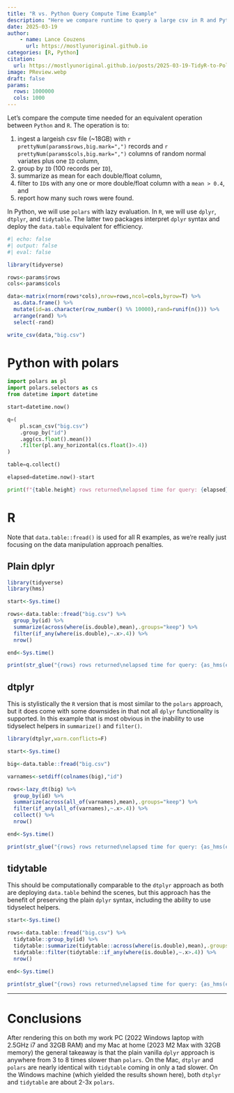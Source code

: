 ```yaml
---
title: "R vs. Python Query Compute Time Example"
description: "Here we compare runtime to query a large csv in R and Python"
date: 2025-03-19
author:
    - name: Lance Couzens
      url: https://mostlyunoriginal.github.io  
categories: [R, Python]
citation: 
  url: https://mostlyunoriginal.github.io/posts/2025-03-19-TidyR-to-PolarsPython/
image: PReview.webp
draft: false
params:
  rows: 1000000
  cols: 1000
---
```


Let's compare the compute time needed for an equivalent operation between `Python` and `R`. The operation is to:

1.  ingest a largeish csv file (\~18GB) with `r prettyNum(params$rows,big.mark=",")` records and `r prettyNum(params$cols,big.mark=",")` columns of random normal variates plus one `ID` column,
2.  group by `ID` (100 records per `ID`),
3.  summarize as mean for each double/float column,
4.  filter to `ID`s with any one or more double/float column with a `mean > 0.4`, and
5.  report how many such rows were found.

In Python, we will use `polars` with lazy evaluation. In `R`, we will use `dplyr`, `dtplyr`, and `tidytable`. The latter two packages interpret `dplyr` syntax and deploy the `data.table` equivalent for efficiency.

```r
#| echo: false
#| output: false
#| eval: false

library(tidyverse)

rows<-params$rows
cols<-params$cols

data<-matrix(rnorm(rows*cols),nrow=rows,ncol=cols,byrow=T) %>%
  as.data.frame() %>%
  mutate(id=as.character(row_number() %% 10000),rand=runif(n())) %>%
  arrange(rand) %>%
  select(-rand)

write_csv(data,"big.csv")
```

# Python with polars

```python
import polars as pl
import polars.selectors as cs
from datetime import datetime

start=datetime.now()

q=(
    pl.scan_csv("big.csv")
    .group_by("id")
    .agg(cs.float().mean())
    .filter(pl.any_horizontal(cs.float()>.4))
)

table=q.collect()

elapsed=datetime.now()-start

print(f"{table.height} rows returned\nelapsed time for query: {elapsed}")
```

# R

Note that `data.table::fread()` is used for all R examples, as we're really just focusing on the data manipulation approach penalties.

## Plain dplyr

```r
library(tidyverse)
library(hms)

start<-Sys.time()

rows<-data.table::fread("big.csv") %>%
  group_by(id) %>%
  summarize(across(where(is.double),mean),.groups="keep") %>%
  filter(if_any(where(is.double),~.x>.4)) %>%
  nrow()

end<-Sys.time()

print(str_glue("{rows} rows returned\nelapsed time for query: {as_hms(end-start)}"))
```

## dtplyr

This is stylistically the `R` version that is most similar to the `polars` approach, but it does come with some downsides in that not all `dplyr` functionality is supported. In this example that is most obvious in the inability to use tidyselect helpers in `summarize()` and `filter()`.

```r
library(dtplyr,warn.conflicts=F)

start<-Sys.time()

big<-data.table::fread("big.csv")

varnames<-setdiff(colnames(big),"id")

rows<-lazy_dt(big) %>%
  group_by(id) %>%
  summarize(across(all_of(varnames),mean),.groups="keep") %>%
  filter(if_any(all_of(varnames),~.x>.4)) %>%
  collect() %>%
  nrow()

end<-Sys.time()

print(str_glue("{rows} rows returned\nelapsed time for query: {as_hms(end-start)}"))
```

## tidytable

This should be computationally comparable to the `dtplyr` approach as both are deploying `data.table` behind the scenes, but this approach has the benefit of preserving the plain `dplyr` syntax, including the ability to use tidyselect helpers.

```r
start<-Sys.time()

rows<-data.table::fread("big.csv") %>%
  tidytable::group_by(id) %>%
  tidytable::summarize(tidytable::across(where(is.double),mean),.groups="keep") %>%
  tidytable::filter(tidytable::if_any(where(is.double),~.x>.4)) %>%
  nrow()

end<-Sys.time()

print(str_glue("{rows} rows returned\nelapsed time for query: {as_hms(end-start)}"))
```

------------------------------------------------------------------------

# Conclusions

After rendering this on both my work PC (2022 Windows laptop with 2.5GHz i7 and 32GB RAM) and my Mac at home (2023 M2 Max with 32GB memory) the general takeaway is that the plain vanilla `dplyr` approach is anywhere from 3 to 8 times slower than `polars`. On the Mac, `dtplyr` and `polars` are nearly identical with `tidytable` coming in only a tad slower. On the Windows machine (which yielded the results shown here), both `dtplyr` and `tidytable` are about 2-3x `polars`.